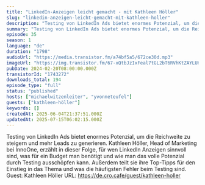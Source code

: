 ```yaml
---
title: "LinkedIn-Anzeigen leicht gemacht - mit Kathleen Höller"
slug: "linkedin-anzeigen-leicht-gemacht-mit-kathleen-holler"
description: "Testing von LinkedIn Ads bietet enormes Potenzial, um die Reichweite zu steigern und mehr Leads zu generieren. Kathleen Höller, Head of Marketing bei InnoOne, erzählt in dieser Folge, für wen LinkedIn Anzeigen sinnvoll sind, was für ein Budget man benötigt und wie man das volle Potenzial durch Testing ausschöpfen kann. Außerdem teilt sie ihre Top-Tipps für den Einstieg in das Thema und was die häufigsten Fehler beim Testing sind. Guest: Kathleen Höller URL: https://de.cro.cafe/guest/kathleen-holler"
summary: "Testing von LinkedIn Ads bietet enormes Potenzial, um die Reichweite zu steigern und mehr Leads zu generieren. Kathleen Höller, Head of Marketing bei InnoOne, erzählt in dieser Folge, für wen LinkedIn Anzeigen sinnvoll sind, was für ein Budget man benötigt und wie man das volle Potenzial durch Testing ausschöpfen kann. Außerdem teilt sie ihre Top-Tipps für den Einstieg in das Thema und was die häufigsten Fehler beim Testing sind. Guest: Kathleen Höller URL: https://de.cro.cafe/guest/kathleen-holler"
episode: 35
season: 1
language: "de"
duration: "1798"
audioUrl: "https://media.transistor.fm/a74bf5a5/672ce30d.mp3"
imageUrl: "https://img.transistor.fm/67-xQtbJzIxFeal7tGL2bT6RVhKtZAYLUH3uiPTuvZE/rs:fill:3000:3000:1/q:60/aHR0cHM6Ly9pbWct/dXBsb2FkLXByb2R1/Y3Rpb24udHJhbnNp/c3Rvci5mbS9kNTVi/NGNmYzJkNTAyOGQ4/YzNiZjRlMTEyNmRl/YWZhNi5wbmc.webp"
pubDate: 2024-02-20T08:00:00.000Z
transistorId: "1743272"
downloads_total: 194
episode_type: "full"
status: "published"
hosts: ["michaelwitzenleiter", "yvonneteufel"]
guests: ["kathleen-höller"]
keywords: []
createdAt: 2025-06-04T21:37:51.000Z
updatedAt: 2025-07-15T06:02:15.000Z
---
```


Testing von LinkedIn Ads bietet enormes Potenzial, um die Reichweite zu steigern und mehr Leads zu generieren. Kathleen Höller, Head of Marketing bei InnoOne, erzählt in dieser Folge, für wen LinkedIn Anzeigen sinnvoll sind, was für ein Budget man benötigt und wie man das volle Potenzial durch Testing ausschöpfen kann. Außerdem teilt sie ihre Top-Tipps für den Einstieg in das Thema und was die häufigsten Fehler beim Testing sind. Guest: Kathleen Höller URL: https://de.cro.cafe/guest/kathleen-holler
